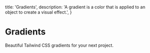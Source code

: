
  title: 'Gradients',
  description: 'A gradient is a color that is applied to an object to create a visual effect.',
}

# Gradients

Beautiful Tailwind CSS gradients for your next project.

<div className="my-4"></div>

  <GradientCards />